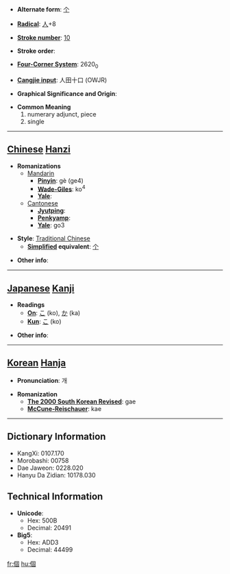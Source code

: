 * '''Alternate form''': [[个]]

* '''[[Wiktionary:Chinese radical index| Radical]]''': [[Wiktionary:Chinese radical index 人|人]]+8

* '''[[Wiktionary:Chinese total strokes index|Stroke number]]''': [[Wiktionary:Chinese total strokes index 10|10]]

* '''Stroke order''': 

* '''[[Wiktionary:Chinese four corner index|Four-Corner System]]''': 2620<sub>0</sub>

* '''[[Wiktionary:Chinese Cangjie index|Cangjie input]]''': 人田十口 (OWJR)

* '''Graphical Significance and Origin''': 

* '''Common Meaning'''
*#numerary adjunct, piece
*# single


----

== [[Chinese]] [[Hanzi]] ==

* '''Romanizations'''
** [[Mandarin]]
*** '''[[Pinyin]]''': gè (ge4)
*** '''[[Wade-Giles]]''': ko<sup>4</sup>
*** '''[[Yale]]''': 
**[[Cantonese]]
***'''[[Jyutping]]''':
***'''[[Penkyamp]]''': 
***'''[[Yale]]''': go3

* '''Style''': [[Traditional Chinese]] 
** '''[[Simplified Chinese|Simplified]] equivalent''': [[个]]

* '''Other info''': 

----

== [[Japanese]] [[Kanji]] ==

* '''Readings'''
** '''[[On]]''': [[こ]] (ko), [[か]] (ka)
** '''[[Kun]]''': [[こ]] (ko)

* '''Other info''':  

----

== [[Korean]] [[Hanja]] ==

* '''Pronunciation''': 개

* '''Romanization'''
** '''[[The 2000 South Korean Revised Romanization|The 2000 South Korean Revised]]''': gae
** '''[[McCune-Reischauer]]''': kae

----

== Dictionary Information ==

* KangXi: 0107.170
* Morobashi: 00758
* Dae Jaweon: 0228.020
* Hanyu Da Zidian: 10178.030

== Technical Information ==

* '''Unicode''':
** Hex: 500B
** Decimal: 20491
* '''Big5''':
** Hex: ADD3
** Decimal: 44499

[[fr:個]]
[[hu:個]]